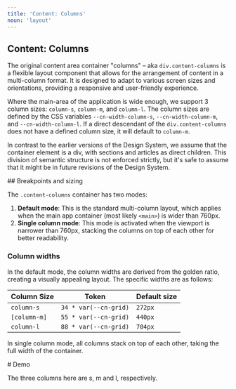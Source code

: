 ```yaml
---
title: 'Content: Columns'
noun: 'layout'
---
```

<article class="column-s surface">
<h1 class="text-h2">Content: Columns</h1>

The original content area container "columns" – aka `div.content-columns` is a flexible 
layout component that allows for the arrangement of content in a multi-column format. 
It is designed to adapt to various screen sizes and orientations, providing a 
responsive and user-friendly experience.

Where the main-area of the application is wide enough, we support 3 column sizes: 
`column-s`, `column-m`, and `column-l`. The column sizes are defined by the 
CSS variables `--cn-width-column-s`, `--cn-width-column-m`, and `--cn-width-column-l`. 
If a direct descendant of the `div.content-columns` does not have a defined column size,
it will default to `column-m`.

In contrast to the earlier versions of the Design System, we assume that the container
element is a div, with sections and articles as direct children. This division of semantic
structure is not enforced strictly, but it's safe to assume that it might be in future
revisions of the Design System.

</article>

<article class="column-m surface elevation-1">
## Breakpoints and sizing

The `.content-columns` container has two modes: 

1. **Default mode**: This is the standard multi-column layout, which applies when the main app container (most likely `<main>`) is wider than 760px.
2. **Single column mode**: This mode is activated when the viewport is narrower than 760px, stacking the columns on top of each other for better readability.

### Column widths

In the default mode, the column widths are derived from the golden ratio, creating a visually appealing layout. 
The specific widths are as follows:

| Column Size | Token  | Default size |
|-------------|--------|---|
| `column-s`  | `34 * var(--cn-grid)`  | `272px` |
| `[column-m]`  | `55 * var(--cn-grid)`  | `440px`  |
| `column-l`  | `88 * var(--cn-grid)`  | `704px`  |

In single column mode, all columns stack on top of each other, taking the full width of the container.

</article>

<article class="column-l surface elevation-2">
# Demo

The three columns here are s, m and l, respectively.

</article>